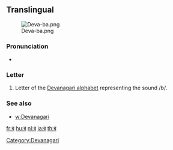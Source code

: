 {{also|व}}
==Translingual==
[[File:Deva-ba.png|thumb]]

===Pronunciation===
* {{IPA|/bə/}}

===Letter===
{{mul-deva|ba}}

#Letter of the [[Devanagari alphabet]] representing the sound /b/.

===See also===

* [[w:Devanagari]]

[[Category:Devanagari]]

[[fr:ब]]
[[hu:ब]]
[[nl:ब]]
[[ja:ब]]
[[th:ब]]